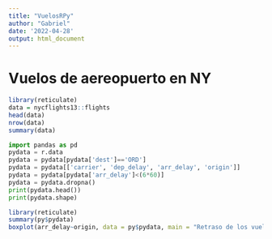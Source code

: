 ```yaml
---
title: "VuelosRPy"
author: "Gabriel"
date: '2022-04-28'
output: html_document
---
```


# Vuelos de aereopuerto en NY

```r
library(reticulate)
data = nycflights13::flights
head(data)
nrow(data)
summary(data)
```

```python
import pandas as pd
pydata = r.data
pydata = pydata[pydata['dest']=='ORD']
pydata = pydata[['carrier', 'dep_delay', 'arr_delay', 'origin']]
pydata = pydata[pydata['arr_delay']<(6*60)]
pydata = pydata.dropna()
print(pydata.head())
print(pydata.shape)
```

```r
library(reticulate)
summary(py$pydata)
boxplot(arr_delay~origin, data = py$pydata, main = "Retraso de los vuelos para Orlando")
```


